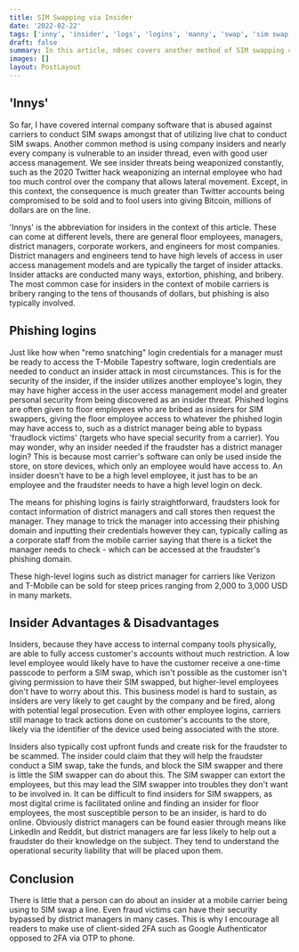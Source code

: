 ```yaml
---
title: SIM Swapping via Insider
date: '2022-02-22'
tags: ['inny', 'insider', 'logs', 'logins', 'manny', 'swap', 'sim swap', 'sim']
draft: false
summary: In this article, n0sec covers another method of SIM swapping commonly used which nearly all carriers are vulnerable to - the insider threat. One of the biggest threats to any company is an insider - and this certainly holds true for the mobile carrier industry.
images: []
layout: PostLayout
---
```


## 'Innys'

So far, I have covered internal company software that is abused against carriers to conduct SIM swaps amongst that of utilizing live chat to conduct SIM swaps. Another common method is using company insiders and nearly every company is vulnerable to an insider thread, even with good user access management. We see insider threats being weaponized constantly, such as the 2020 Twitter hack weaponizing an internal employee who had too much control over the company that allows lateral movement. Except, in this context, the consequence is much greater than Twitter accounts being compromised to be sold and to fool users into giving Bitcoin, millions of dollars are on the line.

'Innys' is the abbreviation for insiders in the context of this article. These can come at different levels, there are general floor employees, managers, district managers, corporate workers, and engineers for most companies. District managers and engineers tend to have high levels of access in user access management models and are typically the target of insider attacks. Insider attacks are conducted many ways, extortion, phishing, and bribery. The most common case for insiders in the context of mobile carriers is bribery ranging to the tens of thousands of dollars, but phishing is also typically involved.

## Phishing logins

Just like how when "remo snatching" login credentials for a manager must be ready to access the T-Mobile Tapestry software, login credentials are needed to conduct an insider attack in most circumstances. This is for the security of the insider, if the insider utilizes another employee's login, they may have higher access in the user access management model and greater personal security from being discovered as an insider threat. Phished logins are often given to floor employees who are bribed as insiders for SIM swappers, giving the floor employee access to whatever the phished login may have access to, such as a district manager being able to bypass 'fraudlock victims' (targets who have special security from a carrier). You may wonder, why an insider needed if the fraudster has a district manager login? This is because most carrier's software can only be used inside the store, on store devices, which only an employee would have access to. An insider doesn't have to be a high level employee, it just has to be an employee and the fraudster needs to have a high level login on deck.

The means for phishing logins is fairly straightforward, fraudsters look for contact information of district managers and call stores then request the manager. They manage to trick the manager into accessing their phishing domain and inputting their credentials however they can, typically calling as a corporate staff from the mobile carrier saying that there is a ticket the manager needs to check - which can be accessed at the fraudster's phishing domain.

These high-level logins such as district manager for carriers like Verizon and T-Mobile can be sold for steep prices ranging from 2,000 to 3,000 USD in many markets.

## Insider Advantages & Disadvantages

Insiders, because they have access to internal company tools physically, are able to fully access customer's accounts without much restriction. A low level employee would likely have to have the customer receive a one-time passcode to perform a SIM swap, which isn't possible as the customer isn't giving permission to have their SIM swapped, but higher-level employees don't have to worry about this. This business model is hard to sustain, as insiders are very likely to get caught by the company and be fired, along with potential legal prosecution. Even with other employee logins, carriers still manage to track actions done on customer's accounts to the store, likely via the identifier of the device used being associated with the store.

Insiders also typically cost upfront funds and create risk for the fraudster to be scammed. The insider could claim that they will help the fraudster conduct a SIM swap, take the funds, and block the SIM swapper and there is little the SIM swapper can do about this. The SIM swapper can extort the employees, but this may lead the SIM swapper into troubles they don't want to be involved in. It can be difficult to find insiders for SIM swappers, as most digital crime is facilitated online and finding an insider for floor employees, the most susceptible person to be an insider, is hard to do online. Obviously district managers can be found easier through means like LinkedIn and Reddit, but district managers are far less likely to help out a fraudster do their knowledge on the subject. They tend to understand the operational security liability that will be placed upon them.

## Conclusion

There is little that a person can do about an insider at a mobile carrier being using to SIM swap a line. Even fraud victims can have their security bypassed by district managers in many cases. This is why I encourage all readers to make use of client-sided 2FA such as Google Authenticator opposed to 2FA via OTP to phone.
